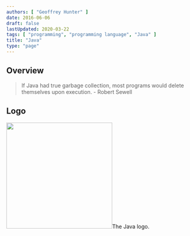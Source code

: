 ```yaml
---
authors: [ "Geoffrey Hunter" ]
date: 2016-06-06
draft: false
lastUpdated: 2020-03-22
tags: [ "programming", "programming language", "Java" ]
title: "Java"
type: "page"
---
```



## Overview

> If Java had true garbage collection, most programs would delete themselves upon execution. - Robert Sewell

## Logo


<Image src={java_logo_v2} width="278px">The Java logo.</Image>
